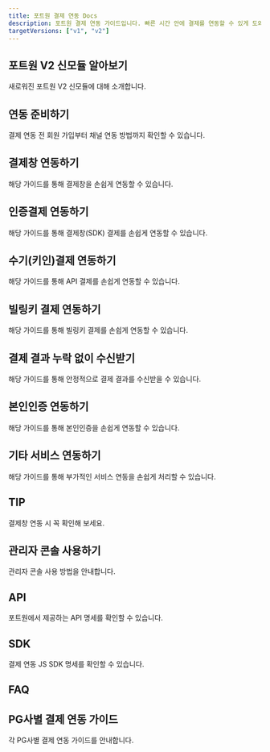 ```yaml
---
title: 포트원 결제 연동 Docs
description: 포트원 결제 연동 가이드입니다. 빠른 시간 안에 결제를 연동할 수 있게 도와드립니다.
targetVersions: ["v1", "v2"]
---
```



<EasyGuideLink client:visible />

<VersionGate default="v2">

## 포트원 V2 신모듈 알아보기

새로워진 포트원 V2 신모듈에 대해 소개합니다.

<ContentRef slug="/ko/v2-payment/v2" />

</VersionGate>

## 연동 준비하기

결제 연동 전 회원 가입부터 채널 연동 방법까지 확인할 수 있습니다.

<ContentRef slug="/ko/ready/readme" />

<VersionGate>
<Fragment slot="v1">

## 결제창 연동하기

해당 가이드를 통해 결제창을 손쉽게 연동할 수 있습니다.

<ContentRef slug="/ko/auth/guide/readme" />

<ContentRef slug="/ko/auth/guide-1/readme" />

<ContentRef slug="/ko/auth/guide-2/readme" />

</Fragment>
<Fragment slot="v2">

## 인증결제 연동하기

해당 가이드를 통해 결제창(SDK) 결제를 손쉽게 연동할 수 있습니다.

<ContentRef slug="/ko/v2-payment/authpay" />

## 수기(키인)결제 연동하기

해당 가이드를 통해 API 결제를 손쉽게 연동할 수 있습니다.

<ContentRef slug="/ko/v2-payment/key-in" />

## 빌링키 결제 연동하기

해당 가이드를 통해 빌링키 결제를 손쉽게 연동할 수 있습니다.

<ContentRef slug="/ko/v2-payment/billing-key/readme" />

</Fragment>
</VersionGate>

## 결제 결과 누락 없이 수신받기

해당 가이드를 통해 안정적으로 결제 결과를 수신받을 수 있습니다.

<VersionGate>
  <ContentRef slot="v1" slug="/ko/result/webhook" />
  <ContentRef slot="v2" slug="/ko/v2-payment/webhook" />
</VersionGate>

<VersionGate default="v2">

## 본인인증 연동하기

해당 가이드를 통해 본인인증을 손쉽게 연동할 수 있습니다.

<ContentRef slug="/ko/v2-payment/identity-verification" />

</VersionGate>

<VersionGate default="v1">

## 기타 서비스 연동하기

해당 가이드를 통해 부가적인 서비스 연동을 손쉽게 처리할 수 있습니다.

<ContentRef slug="/ko/etc/phone/readme" />

<ContentRef slug="/ko/etc/all/readme" />

<ContentRef slug="/ko/etc/credit-auth/readme" />

<ContentRef slug="/ko/etc/url" />

<ContentRef slug="/ko/etc/budget" />

## TIP

결제창 연동 시 꼭 확인해 보세요.

<ContentRef slug="/ko/tip/tax" />

<ContentRef slug="/ko/tip/chk" />

<ContentRef slug="/ko/tip/confirm-process" />

<ContentRef slug="/ko/tip/flow" />

<ContentRef slug="/ko/tip/agency-and-tier" />

<ContentRef slug="/ko/tip/pg" />

<ContentRef slug="/ko/tip/pg-1" />

</VersionGate>

## 관리자 콘솔 사용하기

관리자 콘솔 사용 방법을 안내합니다.

<ContentRef slug="/ko/console/pg" />

## API

포트원에서 제공하는 API 명세를 확인할 수 있습니다.

<VersionGate>
  <ContentRef slot="v1" slug="/ko/api/rest-api-access-token" />
  <ContentRef slot="v2" slug="/ko/v2-payment/api" />
</VersionGate>

## SDK

결제 연동 JS SDK 명세를 확인할 수 있습니다.

<VersionGate>
  <ContentRef slot="v1" slug="/ko/sdk/javascript-sdk/readme" />
  <ContentRef slot="v2" slug="/ko/v2-payment/v2-sdk/readme" />
</VersionGate>

<VersionGate slot="v1">

## FAQ

<ContentRef slug="/ko/faq/undefined" />

</VersionGate>

## PG사별 결제 연동 가이드

각 PG사별 결제 연동 가이드를 안내합니다.

<VersionGate>
<Fragment slot="v1">

<ContentRef slug="/ko/pg/payment-gateway/readme" />

<ContentRef slug="/ko/ready/2-pg/pg/readme" />

</Fragment>

<ContentRef slot="v2" slug="/ko/v2-payment/pg/readme" />
</VersionGate>
